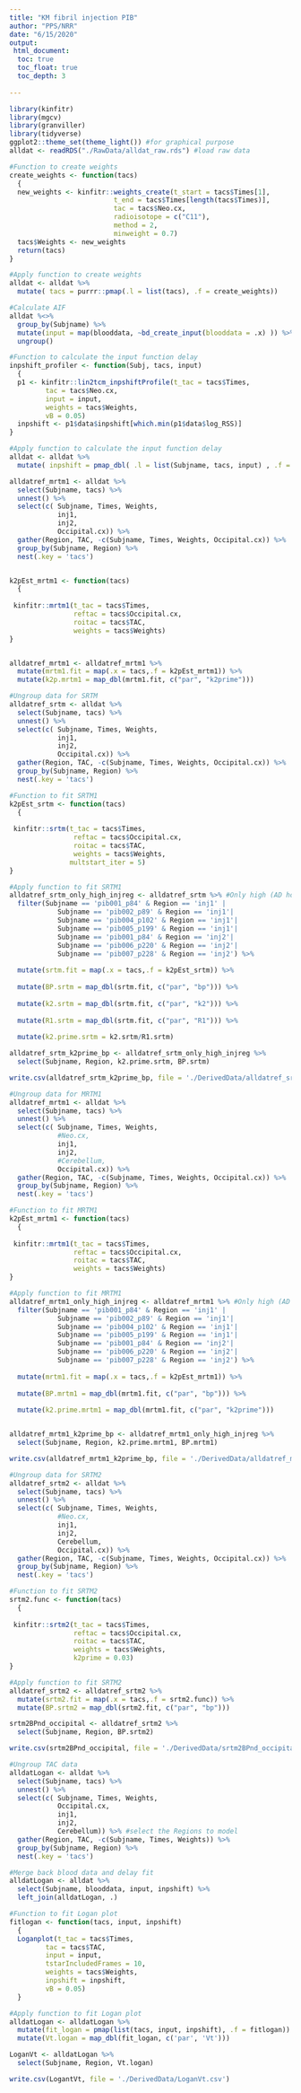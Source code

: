 ---
title: "KM fibril injection PIB"
author: "PPS/NRR"
date: "6/15/2020"
output: 
 html_document:
  toc: true 
  toc_float: true 
  toc_depth: 3
  
---
```{r setup}
library(kinfitr)
library(mgcv) 
library(granviller) 
library(tidyverse)
ggplot2::theme_set(theme_light()) #for graphical purpose
alldat <- readRDS("./RawData/alldat_raw.rds") #load raw data
```

```{r Create weights}
#Function to create weights
create_weights <- function(tacs)
  {
  new_weights <- kinfitr::weights_create(t_start = tacs$Times[1],
                          t_end = tacs$Times[length(tacs$Times)],
                          tac = tacs$Neo.cx,
                          radioisotope = c("C11"),
                          method = 2,
                          minweight = 0.7)
  tacs$Weights <- new_weights
  return(tacs)
}

#Apply function to create weights
alldat <- alldat %>%
  mutate( tacs = purrr::pmap(.l = list(tacs), .f = create_weights))

```

```{r Calculate AIF}
#Calculate AIF 
alldat %<>% 
  group_by(Subjname) %>% 
  mutate(input = map(blooddata, ~bd_create_input(blooddata = .x) )) %>%
  ungroup()

```

```{r input shift}
#Function to calculate the input function delay
inpshift_profiler <- function(Subj, tacs, input)
  {
  p1 <- kinfitr::lin2tcm_inpshiftProfile(t_tac = tacs$Times, 
         tac = tacs$Neo.cx, 
         input = input, 
         weights = tacs$Weights,
         vB = 0.05)
  inpshift <- p1$data$inpshift[which.min(p1$data$log_RSS)]
}

#Apply function to calculate the input function delay
alldat <- alldat %>%
  mutate( inpshift = pmap_dbl( .l = list(Subjname, tacs, input) , .f = inpshift_profiler ))  

```

```{r k2 estimation mrtm}

alldatref_mrtm1 <- alldat %>%
  select(Subjname, tacs) %>%
  unnest() %>%
  select(c( Subjname, Times, Weights, 
            inj1,
            inj2,
            Occipital.cx)) %>%
  gather(Region, TAC, -c(Subjname, Times, Weights, Occipital.cx)) %>%
  group_by(Subjname, Region) %>%
  nest(.key = 'tacs')


k2pEst_mrtm1 <- function(tacs)
  {
  
 kinfitr::mrtm1(t_tac = tacs$Times, 
                reftac = tacs$Occipital.cx,
                roitac = tacs$TAC,
                weights = tacs$Weights)
}


alldatref_mrtm1 <- alldatref_mrtm1 %>%
  mutate(mrtm1.fit = map(.x = tacs,.f = k2pEst_mrtm1)) %>%
  mutate(k2p.mrtm1 = map_dbl(mrtm1.fit, c("par", "k2prime")))

```

```{r k2prime estimation srtm}
#Ungroup data for SRTM
alldatref_srtm <- alldat %>%
  select(Subjname, tacs) %>%
  unnest() %>%
  select(c( Subjname, Times, Weights,
            inj1,
            inj2,
            Occipital.cx)) %>%
  gather(Region, TAC, -c(Subjname, Times, Weights, Occipital.cx)) %>%
  group_by(Subjname, Region) %>%
  nest(.key = 'tacs')

#Function to fit SRTM1
k2pEst_srtm <- function(tacs)
  {
  
 kinfitr::srtm(t_tac = tacs$Times, 
                reftac = tacs$Occipital.cx,
                roitac = tacs$TAC,
                weights = tacs$Weights,
               multstart_iter = 5)
}

#Apply function to fit SRTM1
alldatref_srtm_only_high_injreg <- alldatref_srtm %>% #Only high (AD homo) and medium (asyn PFF) binding regions are included
  filter(Subjname == 'pib001_p84' & Region == 'inj1' | 
            Subjname == 'pib002_p89' & Region == 'inj1'|
            Subjname == 'pib004_p102' & Region == 'inj1'|
            Subjname == 'pib005_p199' & Region == 'inj1'|
            Subjname == 'pib001_p84' & Region == 'inj2'|
            Subjname == 'pib006_p220' & Region == 'inj2'|
            Subjname == 'pib007_p228' & Region == 'inj2') %>%
  
  mutate(srtm.fit = map(.x = tacs,.f = k2pEst_srtm)) %>%
  
  mutate(BP.srtm = map_dbl(srtm.fit, c("par", "bp"))) %>%
  
  mutate(k2.srtm = map_dbl(srtm.fit, c("par", "k2"))) %>%
  
  mutate(R1.srtm = map_dbl(srtm.fit, c("par", "R1"))) %>%
  
  mutate(k2.prime.srtm = k2.srtm/R1.srtm)

alldatref_srtm_k2prime_bp <- alldatref_srtm_only_high_injreg %>% 
  select(Subjname, Region, k2.prime.srtm, BP.srtm)

write.csv(alldatref_srtm_k2prime_bp, file = './DerivedData/alldatref_srtm_k2prime_bp.csv')


```


```{r k2prime estimation MRTM1}
#Ungroup data for MRTM1
alldatref_mrtm1 <- alldat %>%
  select(Subjname, tacs) %>%
  unnest() %>%
  select(c( Subjname, Times, Weights, 
            #Neo.cx,
            inj1,
            inj2,
            #Cerebellum,
            Occipital.cx)) %>%
  gather(Region, TAC, -c(Subjname, Times, Weights, Occipital.cx)) %>%
  group_by(Subjname, Region) %>%
  nest(.key = 'tacs')

#Function to fit MRTM1
k2pEst_mrtm1 <- function(tacs)
  {
  
 kinfitr::mrtm1(t_tac = tacs$Times, 
                reftac = tacs$Occipital.cx,
                roitac = tacs$TAC,
                weights = tacs$Weights)
}

#Apply function to fit MRTM1
alldatref_mrtm1_only_high_injreg <- alldatref_mrtm1 %>% #Only high (AD homo) and medium (asyn PFF) binding regions are included
  filter(Subjname == 'pib001_p84' & Region == 'inj1' | 
            Subjname == 'pib002_p89' & Region == 'inj1'|
            Subjname == 'pib004_p102' & Region == 'inj1'|
            Subjname == 'pib005_p199' & Region == 'inj1'|
            Subjname == 'pib001_p84' & Region == 'inj2'|
            Subjname == 'pib006_p220' & Region == 'inj2'|
            Subjname == 'pib007_p228' & Region == 'inj2') %>%
  
  mutate(mrtm1.fit = map(.x = tacs,.f = k2pEst_mrtm1)) %>%
  
  mutate(BP.mrtm1 = map_dbl(mrtm1.fit, c("par", "bp"))) %>%
  
  mutate(k2.prime.mrtm1 = map_dbl(mrtm1.fit, c("par", "k2prime")))


alldatref_mrtm1_k2prime_bp <- alldatref_mrtm1_only_high_injreg %>% 
  select(Subjname, Region, k2.prime.mrtm1, BP.mrtm1)

write.csv(alldatref_mrtm1_k2prime_bp, file = './DerivedData/alldatref_mrtm1_k2prime_bp.csv')
```


```{r SRTM2}
#Ungroup data for SRTM2
alldatref_srtm2 <- alldat %>%
  select(Subjname, tacs) %>%
  unnest() %>%
  select(c( Subjname, Times, Weights, 
            #Neo.cx,
            inj1,
            inj2,
            Cerebellum,
            Occipital.cx)) %>%
  gather(Region, TAC, -c(Subjname, Times, Weights, Occipital.cx)) %>%
  group_by(Subjname, Region) %>%
  nest(.key = 'tacs')

#Function to fit SRTM2
srtm2.func <- function(tacs)
  {
  
 kinfitr::srtm2(t_tac = tacs$Times, 
                reftac = tacs$Occipital.cx,
                roitac = tacs$TAC,
                weights = tacs$Weights,
                k2prime = 0.03)
}

#Apply function to fit SRTM2
alldatref_srtm2 <- alldatref_srtm2 %>%
  mutate(srtm2.fit = map(.x = tacs,.f = srtm2.func)) %>%
  mutate(BP.srtm2 = map_dbl(srtm2.fit, c("par", "bp")))

srtm2BPnd_occipital <- alldatref_srtm2 %>%
  select(Subjname, Region, BP.srtm2)

write.csv(srtm2BPnd_occipital, file = './DerivedData/srtm2BPnd_occipital.csv')

```


```{r Logan Plot}
#Ungroup TAC data
alldatLogan <- alldat %>%
  select(Subjname, tacs) %>%
  unnest() %>%
  select(c( Subjname, Times, Weights,
            Occipital.cx, 
            inj1,
            inj2,
            Cerebellum)) %>% #select the Regions to model
  gather(Region, TAC, -c(Subjname, Times, Weights)) %>%
  group_by(Subjname, Region) %>%
  nest(.key = 'tacs')

#Merge back blood data and delay fit
alldatLogan <- alldat %>%
  select(Subjname, blooddata, input, inpshift) %>%
  left_join(alldatLogan, .) 

#Function to fit Logan plot
fitlogan <- function(tacs, input, inpshift) 
  {
  Loganplot(t_tac = tacs$Times, 
         tac = tacs$TAC, 
         input = input, 
         tstarIncludedFrames = 10,
         weights = tacs$Weights,
         inpshift = inpshift, 
         vB = 0.05) 
  }

#Apply function to fit Logan plot
alldatLogan <- alldatLogan %>%  
  mutate(fit_logan = pmap(list(tacs, input, inpshift), .f = fitlogan)) %>%
  mutate(Vt.logan = map_dbl(fit_logan, c('par', 'Vt')))

LoganVt <- alldatLogan %>%
  select(Subjname, Region, Vt.logan)

write.csv(LogantVt, file = './DerivedData/LoganVt.csv')

```


